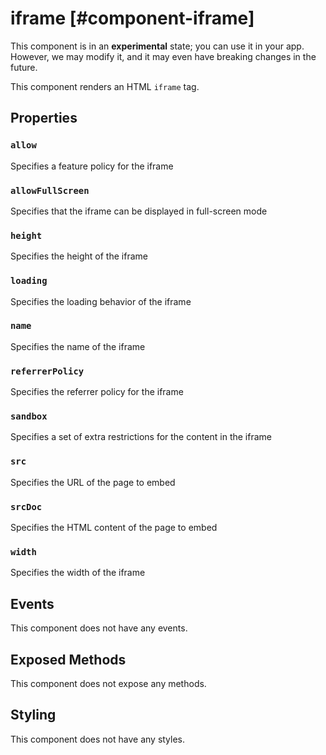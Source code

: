 
# iframe [#component-iframe]

<Callout type="warning" emoji="📔">This component is in an **experimental** state; you can use it in your app. However, we may modify it, and it may even have breaking changes in the future.</Callout>

This component renders an HTML `iframe` tag.



## Properties

### `allow`

Specifies a feature policy for the iframe

### `allowFullScreen`

Specifies that the iframe can be displayed in full-screen mode

### `height`

Specifies the height of the iframe

### `loading`

Specifies the loading behavior of the iframe

### `name`

Specifies the name of the iframe

### `referrerPolicy`

Specifies the referrer policy for the iframe

### `sandbox`

Specifies a set of extra restrictions for the content in the iframe

### `src`

Specifies the URL of the page to embed

### `srcDoc`

Specifies the HTML content of the page to embed

### `width`

Specifies the width of the iframe

## Events

This component does not have any events.

## Exposed Methods

This component does not expose any methods.

## Styling

This component does not have any styles.
